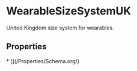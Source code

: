  
# WearableSizeSystemUK

United Kingdom size system for wearables.

## Properties

<Grid>
* [](/Properties/Schema.org/)
</Grid>

